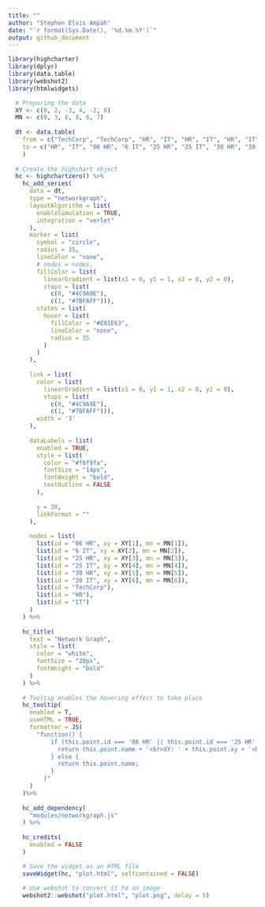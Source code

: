```yaml
---
title: ""
author: "Stephen Elvis Ampah"
date: "`r format(Sys.Date(), '%d.%m.%Y')`"
output: github_document
---
```



```r
library(highcharter)
library(dplyr)
library(data.table)
library(webshot2)
library(htmlwidgets)
```

```r
  # Preparing the data
  XY <- c(0, 2, -3, 4, -2, 6)
  MN <- c(0, 3, 6, 8, 6, 7)
  
  dt <- data.table(
    from = c("TechCorp", "TechCorp", "HR", "IT", "HR", "IT", "HR", "IT"),
    to = c("HR", "IT", "06 HR", "6 IT", "25 HR", "25 IT", "30 HR", "30 IT")
    )
  
  # Create the highchart object
  hc <- highchartzero() %>%
    hc_add_series(
      data = dt,
      type = "networkgraph",
      layoutAlgorithm = list(
        enableSimulation = TRUE,
        integration = "verlet"
      ),
      marker = list(
        symbol = "circle",
        radius = 35,
        lineColor = "none",
        # nodes = nodes,
        fillColor = list(
          linearGradient = list(x1 = 0, y1 = 1, x2 = 0, y2 = 0),
          stops = list(
            c(0, "#4C9A9E"),
            c(1, "#7BFAFF"))),
        states = list(
          hover = list(
            fillColor = "#E91E63",
            lineColor = "none",
            radius = 35
          )
        )
      ),
      
      link = list(
        color = list(
          linearGradient = list(x1 = 0, y1 = 1, x2 = 0, y2 = 0),
          stops = list(
            c(0, "#4C9A9E"),
            c(1, "#7BFAFF"))),
        width = '3'
      ),
      
      dataLabels = list(
        enabled = TRUE,
        style = list(
          color = "#f8f9fa",
          fontSize = "14px",
          fontWeight = "bold",
          textOutline = FALSE
        ),
        
        y = 20,
        linkFormat = ""
      ),
      
      nodes = list(
        list(id = "06 HR", xy = XY[1], mn = MN[1]),
        list(id = "6 IT", xy = XY[2], mn = MN[2]),
        list(id = "25 HR", xy = XY[3], mn = MN[3]),
        list(id = "25 IT", xy = XY[4], mn = MN[4]),
        list(id = "30 HR", xy = XY[5], mn = MN[5]),
        list(id = "30 IT", xy = XY[6], mn = MN[6]),
        list(id = "TechCorp"),
        list(id = "HR"),
        list(id = "IT")
      )
    ) %>%
    
    hc_title(
      text = "Network Graph",
      style = list(
        color = "white",
        fontSize = "20px",
        fontWeight = "bold"
      )
    ) %>%
    
    # Tooltip enables the hovering effect to take place
    hc_tooltip(
      enabled = T,
      useHTML = TRUE,
      formatter = JS(
        "function() {
            if (this.point.id === '06 HR' || this.point.id === '25 HR' || this.point.id === '30 HR' || this.point.id === '6 IT' || this.point.id === '25 IT' || this.point.id === '30 IT') {
              return this.point.name + '<br>XY: ' + this.point.xy + '<br>MN: ' + this.point.mn;
            } else {
              return this.point.name;
            }
          }"
      )
    )%>%
    
    hc_add_dependency(
      "modules/networkgraph.js"
    ) %>%
    
    hc_credits(
      enabled = FALSE
    ) 

    # Save the widget as an HTML file
    saveWidget(hc, "plot.html", selfcontained = FALSE)
    
    # Use webshot to convert it to an image
    webshot2::webshot("plot.html", "plot.png", delay = 5)
```






